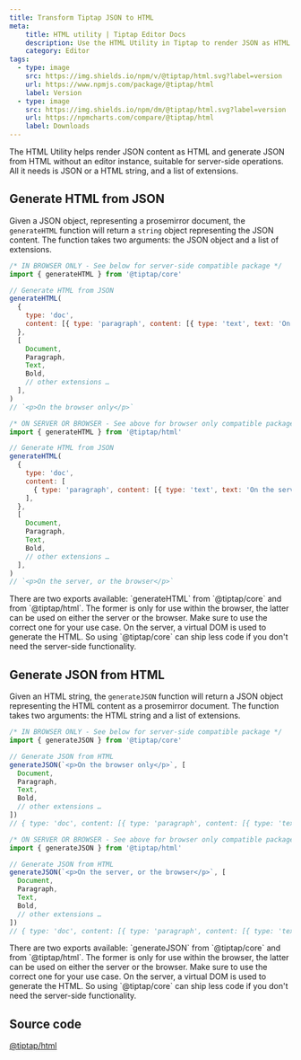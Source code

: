 ```yaml
---
title: Transform Tiptap JSON to HTML
meta:
    title: HTML utility | Tiptap Editor Docs
    description: Use the HTML Utility in Tiptap to render JSON as HTML and convert HTML to JSON without an editor instance. More in the docs!
    category: Editor
tags:
  - type: image
    src: https://img.shields.io/npm/v/@tiptap/html.svg?label=version
    url: https://www.npmjs.com/package/@tiptap/html
    label: Version
  - type: image
    src: https://img.shields.io/npm/dm/@tiptap/html.svg?label=version
    url: https://npmcharts.com/compare/@tiptap/html
    label: Downloads
---
```



The HTML Utility helps render JSON content as HTML and generate JSON from HTML without an editor instance, suitable for server-side operations. All it needs is JSON or a HTML string, and a list of extensions.

## Generate HTML from JSON

Given a JSON object, representing a prosemirror document, the `generateHTML` function will return a `string` object representing the JSON content. The function takes two arguments: the JSON object and a list of extensions.

```js
/* IN BROWSER ONLY - See below for server-side compatible package */
import { generateHTML } from '@tiptap/core'

// Generate HTML from JSON
generateHTML(
  {
    type: 'doc',
    content: [{ type: 'paragraph', content: [{ type: 'text', text: 'On the browser only' }] }],
  },
  [
    Document,
    Paragraph,
    Text,
    Bold,
    // other extensions …
  ],
)
// `<p>On the browser only</p>`

/* ON SERVER OR BROWSER - See above for browser only compatible package (ships less JS) */
import { generateHTML } from '@tiptap/html'

// Generate HTML from JSON
generateHTML(
  {
    type: 'doc',
    content: [
      { type: 'paragraph', content: [{ type: 'text', text: 'On the server, or the browser' }] },
    ],
  },
  [
    Document,
    Paragraph,
    Text,
    Bold,
    // other extensions …
  ],
)
// `<p>On the server, or the browser</p>`
```

<Callout title="Caution" variant="warning">
    There are two exports available: `generateHTML` from `@tiptap/core` and from `@tiptap/html`. The
    former is only for use within the browser, the latter can be used on either the server or the
    browser. Make sure to use the correct one for your use case. On the server, a virtual DOM is used
    to generate the HTML. So using `@tiptap/core` can ship less code if you don&apos;t need the
    server-side functionality.
</Callout>

<CodeDemo path="/GuideContent/GenerateHTML" />

## Generate JSON from HTML

Given an HTML string, the `generateJSON` function will return a JSON object representing the HTML content as a prosemirror document. The function takes two arguments: the HTML string and a list of extensions.

```js
/* IN BROWSER ONLY - See below for server-side compatible package */
import { generateJSON } from '@tiptap/core'

// Generate JSON from HTML
generateJSON(`<p>On the browser only</p>`, [
  Document,
  Paragraph,
  Text,
  Bold,
  // other extensions …
])
// { type: 'doc', content: [{ type: 'paragraph', content: [{ type: 'text', text: 'On the browser only' }] }] }

/* ON SERVER OR BROWSER - See above for browser only compatible package (ships less JS) */
import { generateJSON } from '@tiptap/html'

// Generate JSON from HTML
generateJSON(`<p>On the server, or the browser</p>`, [
  Document,
  Paragraph,
  Text,
  Bold,
  // other extensions …
])
// { type: 'doc', content: [{ type: 'paragraph', content: [{ type: 'text', text: 'On the server, or the browser' }] }] }
```

<Callout title="Caution" variant="warning">
    There are two exports available: `generateJSON` from `@tiptap/core` and from `@tiptap/html`. The
    former is only for use within the browser, the latter can be used on either the server or the
    browser. Make sure to use the correct one for your use case. On the server, a virtual DOM is used
    to generate the HTML. So using `@tiptap/core` can ship less code if you don&apos;t need the
    server-side functionality.
</Callout>

<CodeDemo path="/GuideContent/GenerateJSON" />

## Source code

[@tiptap/html](https://github.com/ueberdosis/tiptap/blob/main/packages/html/)
